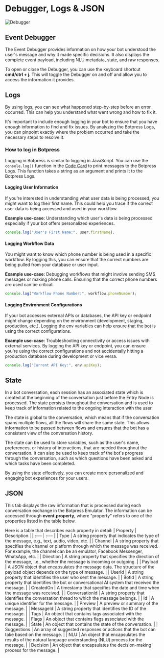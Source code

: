 # Debugger, Logs & JSON

![Debugger](/docs/content/debugger-cover.png)

## Event Debugger

The Event Debugger provides information on how your bot understood the user's message and why it made specific decisions. It also displays the complete event payload, including NLU metadata, state, and raw responses.

To open or close the Debugger, you can use the keyboard shortcut **cmd/ctrl + j**.
This will toggle the Debugger on and off and allow you to access the information
it provides.

## Logs

By using logs, you can see what happened step-by-step before an error occurred. This can help you understand what went wrong and how to fix it.

It's important to include enough logging in your bot to ensure that you have enough
information to find and fix issues. By analyzing the Botpress Logs, you can pinpoint
exactly where the problem occurred and take the necessary steps to resolve it.

### How to log in Botpress

Logging in Botpress is similar to logging in JavaScript. You can use the `console.log()` function in the [Code Card](../toolbox/execute-code/) to print messages to the Botpress Logs. This function takes a string as an argument and prints it to the Botpress Logs.

#### Logging User Information

If you're interested in understanding what user data is being processed, you might want to log their first name. This could help you trace if the correct user data is being accessed and used in your workflow.

**Example use-case**: Understanding which user's data is being processed especially if your bot offers personalized experiences.
```javascript
console.log("User's First Name:", user.firstName);
```

#### Logging Workflow Data

You might want to know which phone number is being used in a specific workflow. By logging this, you can ensure that the correct numbers are being pulled from your database or user input.

**Example use-case**: Debugging workflows that might involve sending SMS messages or making phone calls. Ensuring that the correct phone numbers are used can be critical.

```javascript
console.log("Workflow Phone Number:", workflow.phoneNumber);
```

#### Logging Environment Configurations

If your bot accesses external APIs or databases, the API key or endpoint might change depending on the environment (development, staging, production, etc.). Logging the env variables can help ensure that the bot is using the correct configurations.

**Example use-case**: Troubleshooting connectivity or access issues with external services. By logging the API key or endpoint, you can ensure you're using the correct configurations and not accidentally hitting a production database during development or vice versa.

```javascript
console.log("Current API Key:", env.apiKey);
```


## State

In a bot conversation, each session has an associated state which is created at the beginning of the conversation just before the Entry Node is processed. The state persists throughout the conversation and is used to keep track of information related to the ongoing interaction with the user.

The state is global to the conversation, which means that if the conversation spans multiple flows, all the flows will share the same state. This allows information to be passed between flows and ensures that the bot has a consistent view of the conversation history.

The state can be used to store variables, such as the user's name, preferences, or history of interactions, that are needed throughout the conversation. It can also be used to keep track of the bot's progress through the conversation, such as which questions have been asked and which tasks have been completed.

By using the state effectively, you can create more personalized and engaging bot experiences for your users.

## JSON

This tab displays the raw information that is processed during each conversation exchange in the Botpress Emulator. The information can be accessed through **event.property**, where "property" refers to one of the properties listed in the table below.

Here is a table that describes each property in detail:
| Property | Description |
| :--- | :--- |
| Type | A string property that indicates the type of the message, e.g., text, audio, video, etc. |
| Channel | A string property that specifies the channel or platform through which the message was received. For example, the channel can be an emulator, Facebook Messenger, WhatsApp, etc. |
| Direction | A string property that specifies the direction of the message, i.e., whether the message is incoming or outgoing. |
| Payload | A JSON object that encapsulates the message data. The structure of the payload object depends on the type of message. |
| UserId | A string property that identifies the user who sent the message. |
| BotId | A string property that identifies the bot or conversational AI system that received the message. |
| CreatedOn | A timestamp that specifies the date and time when the message was received. |
| ConversationId | A string property that identifies the conversation thread to which the message belongs. |
| Id | A unique identifier for the message. |
| Preview | A preview or summary of the message. |
| MessageId | A string property that identifies the ID of the message. |
| Tags | An object that contains tags associated with the message. |
| Flags | An object that contains flags associated with the message. |
| State | An object that contains the state of the conversation. |
| Suggestions | An array of suggested responses or actions that the bot can take based on the message. |
| NLU |   An object that encapsulates the results of the natural language understanding (NLU) process for the message. |
| Decision | An object that encapsulates the decision-making process for the message. |